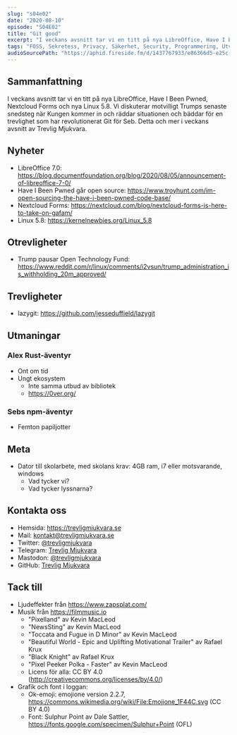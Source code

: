 ```yaml
---
slug: "s04e02"
date: "2020-08-10"
episode: "S04E02"
title: "Git good"
excerpt: "I veckans avsnitt tar vi en titt på nya LibreOffice, Have I Been Pwned, Nextcloud Forms och nya Linux 5.8. Vi diskuterar motvilligt Trumps senaste snedsteg när Kungen kommer in och räddar situationen och bäddar för en trevlighet som har revolutionerat Git för Seb. Detta och mer i veckans avsnitt av Trevlig Mjukvara." 
tags: "FOSS, Sekretess, Privacy, Säkerhet, Security, Programmering, Utveckling, RaspberryPi, Mjukvara, PinePhone, Technology, Linux, Open Source, git, vim, LibreOffice, haveibeenpwned, Nextcloud, Linux 5.8, Trump, Open Technology Fund, lazygit, rust, npm, 0ver"
audioSourcePath: "https://aphid.fireside.fm/d/1437767933/e86366d5-e25c-4aab-9a13-33b7144ac160/cd36a3e9-be8e-47fa-ae63-112c4de087f8.mp3"
---
```


## Sammanfattning
I veckans avsnitt tar vi en titt på nya LibreOffice, Have I Been Pwned, Nextcloud Forms och nya Linux 5.8. Vi diskuterar motvilligt Trumps senaste snedsteg när Kungen kommer in och räddar situationen och bäddar för en trevlighet som har revolutionerat Git för Seb. Detta och mer i veckans avsnitt av Trevlig Mjukvara.

## Nyheter
- LibreOffice 7.0: https://blog.documentfoundation.org/blog/2020/08/05/announcement-of-libreoffice-7-0/ 
- Have I Been Pwned går open source: https://www.troyhunt.com/im-open-sourcing-the-have-i-been-pwned-code-base/
- Nextcloud Forms: https://nextcloud.com/blog/nextcloud-forms-is-here-to-take-on-gafam/
- Linux 5.8: https://kernelnewbies.org/Linux_5.8

## Otrevligheter
- Trump pausar Open Technology Fund: https://www.reddit.com/r/linux/comments/i2vsun/trump_administration_is_withholding_20m_approved/

## Trevligheter
- lazygit: https://github.com/jesseduffield/lazygit

## Utmaningar

### Alex Rust-äventyr
- Ont om tid
- Ungt ekosystem
  - Inte samma utbud av bibliotek
  - https://0ver.org/
 
### Sebs npm-äventyr
- Femton papiljotter

## Meta
- Dator till skolarbete, med skolans krav: 4GB ram, i7 eller motsvarande, windows
  - Vad tycker vi?
  - Vad tycker lyssnarna?

## Kontakta oss

- Hemsida: https://trevligmjukvara.se
- Mail: kontakt@trevligmjukvara.se
- Twitter: [@trevligmjukvara](https://twitter.com/trevligmjukvara)
- Telegram: [Trevlig Mjukvara](https://t.me/trevligmjukvara)
- Mastodon: [@trevligmjukvara](https://mastodon.linuxkompis.se/@trevligmjukvara)
- GitHub: [Trevlig Mjukvara](https://github.com/trevligmjukvara)

## Tack till

- Ljudeffekter från https://www.zapsplat.com/
- Musik från https://filmmusic.io
  - "Pixelland" av Kevin MacLeod
  - "NewsSting" av Kevin MacLeod
  - "Toccata and Fugue in D Minor" av Kevin MacLeod
  - "Beautiful World - Epic and Uplifting Motivational Trailer" av Rafael Krux
  - "Black Knight" av Rafael Krux
  - "Pixel Peeker Polka - Faster" av Kevin MacLeod
  - Licens för alla: CC BY 4.0 (http://creativecommons.org/licenses/by/4.0/)
- Grafik och font i loggan:
  - Ok-emoji: emojione version 2.2.7, https://commons.wikimedia.org/wiki/File:Emojione_1F44C.svg (CC BY 4.0)
  - Font: Sulphur Point av Dale Sattler, https://fonts.google.com/specimen/Sulphur+Point (OFL)
